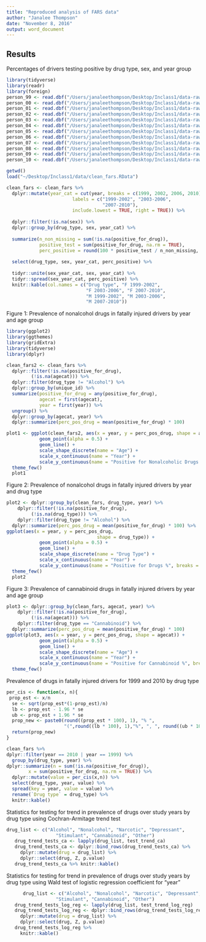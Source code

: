 ```yaml
---
title: "Reproduced analysis of FARS data"
author: "Janalee Thompson"
date: "November 8, 2016"
output: word_document
---
```


## Results
Percentages of drivers testing positive by drug type, sex, and year group

```r
library(tidyverse)
library(readr)
library(foreign)
person_99 <- read.dbf("/Users/janaleethompson/Desktop/Inclass1/data-raw/yearly_person_data/person_99")
person_00 <- read.dbf("/Users/janaleethompson/Desktop/Inclass1/data-raw/yearly_person_data/person_00")
person_01 <- read.dbf("/Users/janaleethompson/Desktop/Inclass1/data-raw/yearly_person_data/person_01")
person_02 <- read.dbf("/Users/janaleethompson/Desktop/Inclass1/data-raw/yearly_person_data/person_02")
person_03 <- read.dbf("/Users/janaleethompson/Desktop/Inclass1/data-raw/yearly_person_data/person_03")
person_04 <- read.dbf("/Users/janaleethompson/Desktop/Inclass1/data-raw/yearly_person_data/person_04")
person_05 <- read.dbf("/Users/janaleethompson/Desktop/Inclass1/data-raw/yearly_person_data/person_05")
person_06 <- read.dbf("/Users/janaleethompson/Desktop/Inclass1/data-raw/yearly_person_data/person_06")
person_07 <- read.dbf("/Users/janaleethompson/Desktop/Inclass1/data-raw/yearly_person_data/person_07")
person_08 <- read.dbf("/Users/janaleethompson/Desktop/Inclass1/data-raw/yearly_person_data/person_08")
person_09 <- read.dbf("/Users/janaleethompson/Desktop/Inclass1/data-raw/yearly_person_data/person_09")
person_10 <- read.dbf("/Users/janaleethompson/Desktop/Inclass1/data-raw/yearly_person_data/person_10")

getwd()
load("~/Desktop/Inclass1/data/clean_fars.RData")

clean_fars <- clean_fars %>%
  dplyr::mutate(year_cat = cut(year, breaks = c(1999, 2002, 2006, 2010),
                        labels = c("1999-2002", "2003-2006",
                                   "2007-2010"),
                        include.lowest = TRUE, right = TRUE)) %>%
  
  dplyr::filter(!is.na(sex)) %>%
  dplyr::group_by(drug_type, sex, year_cat) %>%
  
  summarize(n_non_missing = sum(!is.na(positive_for_drug)),
            positive_test = sum(positive_for_drug, na.rm = TRUE),
            perc_positive = round(100 * positive_test / n_non_missing, 1)) %>%
  
  select(drug_type, sex, year_cat, perc_positive) %>%
  
  tidyr::unite(sex_year_cat, sex, year_cat) %>%
  tidyr::spread(sex_year_cat, perc_positive) %>%
  knitr::kable(col.names = c("Drug type", "F 1999-2002",
                             "F 2003-2006", "F 2007-2010",
                             "M 1999-2002", "M 2003-2006",
                             "M 2007-2010"))
```

Figure 1: Prevalence of nonalcohol drugs in fatally injured drivers by year and age group

```r

library(ggplot2)
library(ggthemes)
library(gridExtra)
library(tidyverse)
library(dplyr)

clean_fars2 <- clean_fars %>%
  dplyr::filter(!is.na(positive_for_drug),
         (!is.na(agecat))) %>%
  dplyr::filter(drug_type != "Alcohol") %>%
  dplyr::group_by(unique_id) %>%
  summarize(positive_for_drug = any(positive_for_drug),
            agecat = first(agecat),
            year = first(year)) %>%
  ungroup() %>%
  dplyr::group_by(agecat, year) %>%
  dplyr::summarize(perc_pos_drug = mean(positive_for_drug) * 100) 

plot1 <- ggplot(clean_fars2, aes(x = year, y = perc_pos_drug, shape = agecat)) +
            geom_point(alpha = 0.5) +
            geom_line() +
            scale_shape_discrete(name = "Age") +
            scale_x_continuous(name = "Year") + 
            scale_y_continuous(name = "Positive for Nonalcoholic Drugs %", breaks = c(0, 10, 20, 30), labels = c("0", "10", "20", "30")) +
  theme_few()
  plot1
```


Figure 2: Prevalence of nonalcohol drugs in fatally injured drivers by year and drug type
```r

plot2 <- dplyr::group_by(clean_fars, drug_type, year) %>%
    dplyr::filter(!is.na(positive_for_drug),
         (!is.na(drug_type))) %>%
    dplyr::filter(drug_type != "Alcohol") %>%
  dplyr::summarize(perc_pos_drug = mean(positive_for_drug) * 100) %>%
ggplot(aes(x = year, y = perc_pos_drug, 
                                 shape = drug_type)) +
            geom_point(alpha = 0.5) +
            geom_line() +
            scale_shape_discrete(name = "Drug Type") +
            scale_x_continuous(name = "Year") + 
            scale_y_continuous(name = "Positive for Drugs %", breaks = c(0, 5, 10), labels = c("0", "5", "10")) +
  theme_few()
  plot2
```

Figure 3: Prevalence of cannabinoid drugs in fatally injured drivers by year and age group
```r
 
plot3 <- dplyr::group_by(clean_fars, agecat, year) %>%
    dplyr::filter(!is.na(positive_for_drug),
         (!is.na(agecat))) %>%
    dplyr::filter(drug_type == "Cannabinoid") %>%
  dplyr::summarize(perc_pos_drug = mean(positive_for_drug) * 100) 
ggplot(plot3, aes(x = year, y = perc_pos_drug, shape = agecat)) +
            geom_point(alpha = 0.5) +
            geom_line() +
            scale_shape_discrete(name = "Age") +
            scale_x_continuous(name = "Year") + 
            scale_y_continuous(name = "Positive for Cannabinoid %", breaks = c(0, 5, 10, 15, 20), labels = c("0", "5", "10", "15", "20")) +
  theme_few()
```

Prevalence of drugs in fatally injured drivers for 1999 and 2010 by drug type
```r

per_cis <- function(x, n){
 prop_est <- x/n
  se <- sqrt(prop_est*(1-prop_est)/n)
  lb <- prop_est - 1.96 * se
  ub <- prop_est + 1.96 * se
  prop_new <- paste0(round((prop_est * 100), 1), "% ", 
                     "(",round((lb * 100), 1),"%", ", ", round((ub * 100), 1),"%)")
  return(prop_new)
}

clean_fars %>%
dplyr::filter(year == 2010 | year == 1999) %>%
  group_by(drug_type, year) %>%
dplyr::summarize(n = sum(!is.na(positive_for_drug)),
        x = sum(positive_for_drug, na.rm = TRUE)) %>%
  dplyr::mutate(value = per_cis(x,n)) %>%
  select(drug_type, year, value) %>%
  spread(key = year, value = value) %>% 
  rename(`Drug type` = drug_type) %>%
  knitr::kable()
```

Statistics for testing for trend in prevalence of drugs over study years by drug type using Cochran-Armitage trend test
```r
  
drug_list <- c("Alcohol", "Nonalcohol", "Narcotic", "Depressant",
                  "Stimulant", "Cannabinoid", "Other")
   drug_trend_tests_ca <- lapply(drug_list, test_trend_ca)
   drug_trend_tests_ca <- dplyr::bind_rows(drug_trend_tests_ca) %>%
     dplyr::mutate(drug = drug_list) %>%
     dplyr::select(drug, Z, p.value)
   drug_trend_tests_ca %>% knitr::kable()
```

Statistics for testing for trend in prevalence of drugs over study years by drug type using Wald test of logistic regression coefficient for “year”
```r
      drug_list <- c("Alcohol", "Nonalcohol", "Narcotic", "Depressant",
                  "Stimulant", "Cannabinoid", "Other")
   drug_trend_tests_log_reg <- lapply(drug_list, test_trend_log_reg)
   drug_trend_tests_log_reg <- dplyr::bind_rows(drug_trend_tests_log_reg) %>%
     dplyr::mutate(drug = drug_list) %>%
     dplyr::select(drug, Z, p.value)
   drug_trend_tests_log_reg %>% 
     knitr::kable()
```


